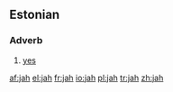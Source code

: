 {{also|Jah}}
==Estonian==

===Adverb===
{{infl|et|adverb}}

# [[yes]]

[[af:jah]]
[[el:jah]]
[[fr:jah]]
[[io:jah]]
[[pl:jah]]
[[tr:jah]]
[[zh:jah]]